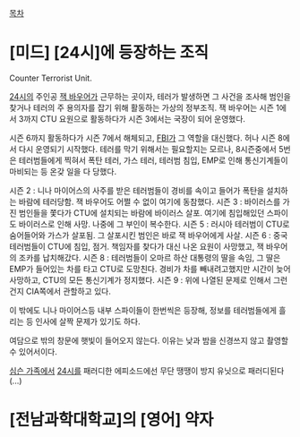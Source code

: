 [[목차]]

= [미드] [24시]에 등장하는 조직 =
Counter Terrorist Unit.

[[24시]]의 주인공 [[잭 바우어]]가 근무하는 곳이자, 테러가 발생하면 그 사건을 조사해 범인을 찾거나 테러의 주 용의자를 잡기 위해 활동하는 가상의 정부조직. 잭 바우어는 시즌 1에서 3까지 CTU 요원으로 활동하다가 시즌 3에서는 국장이 되어 운영했다.

시즌 6까지 활동하다가 시즌 7에서 해체되고, [[FBI]]가 그 역할을 대신했다. 허나 시즌 8에서 다시 운영되기 시작했다. 테러를 막기 위해서는 필요할지는 모르나, 8시즌중에서 5번은 테러범들에게 찍혀서 폭탄 테러, 가스 테러, 테러범 침입, EMP로 인해 통신기계들이 마비되는 등 온갖 일을 다 당했다.

시즌 2 : 니나 마이어스의 사주를 받은 테러범들이 경비를 속이고 들어가 폭탄을 설치하는 바람에 테러당함. 잭 바우어도 어쩔 수 없이 여기에 동참했다.
시즌 3 : 바이러스를 가진 범인들을 쫓다가 CTU에 설치되는 바람에 바이러스 살포. 여기에 침입해있던 스파이도 바이러스로 인해 사망. 나중에 그 부인이 복수한다.
시즌 5 : 러시아 테러범이 CTU로 숨어들어와 가스가 살포됨. 그 살포시킨 범인은 바로 잭 바우어에게 사살.
시즌 6 : 중국 테러범들이 CTU에 침입, 점거. 책임자를 찾다가 대신 나온 요원이 사망했고, 잭 바우어의 조카를 납치해갔다.
시즌 8 : 테러범들이 오마르 하산 대통령의 딸을 속임, 그 딸은 EMP가 들어있는 차를 타고 CTU로 도망친다. 경비가 차를 빼내려고했지만 시간이 늦어 사망하고, CTU의 모든 통신기계가 정지했다.
시즌 9 : 위에 나열된 문제로 인해서 그런건지 CIA쪽에서 관할하고 있다.

이 밖에도 니나 마이어스등 내부 스파이들이 한번씩은 등장해, 정보를 테러범들에게 흘리는 등 인사에 살짝 문제가 있기도 하다.

여담으로 밖의 창문에 햇빛이 들어오지 않는다. 이유는 낮과 밤을 신경쓰지 않고 촬영할 수 있어서이다.

[[심슨 가족]]에서 [[24시]]를 패러디한 에피소드에선 무단 땡땡이 방지 유닛으로 패러디된다(...)
= [전남과학대학교]의 [영어] 약자 =
